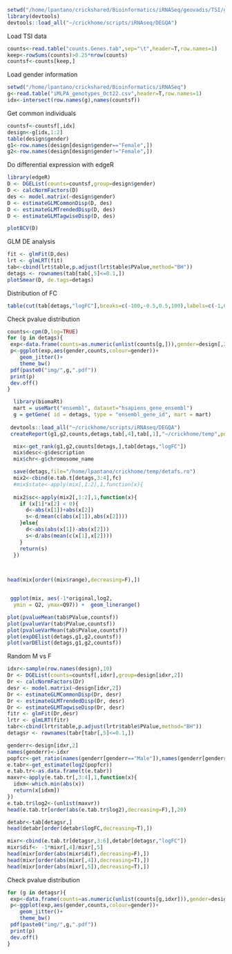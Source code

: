 ```r
setwd("/home/lpantano/crickshared/Bioinformatics/iRNASeq/geovadis/TSI/genes/")
library(devtools)
devtools::load_all("~/crickhome/scripts/iRNAseq/DEGQA")
```

Load TSI data

```r
counts<-read.table("counts.Genes.tab",sep="\t",header=T,row.names=1)
keep<-rowSums(counts)>0.25*nrow(counts)
countsf<-counts[keep,]
```

Load gender information
```r
setwd("/home/lpantano/crickshared/Bioinformatics/iRNASeq")
g<-read.table("iMLPA_genotypes_Oct22.csv",header=T,row.names=1)
idx<-intersect(row.names(g),names(countsf))
```

Get common individuals
```r
countsf<-countsf[,idx]
design<-g[idx,1:2]
table(design$gender)
g1<-row.names(design[design$gender=="Female",])
g2<-row.names(design[design$gender!="Female",])

```

Do differential expression with edgeR
```r
library(edgeR)
D <- DGEList(counts=countsf,group=design$gender)
D <- calcNormFactors(D)
des <- model.matrix(~design$gender)
D <- estimateGLMCommonDisp(D, des)
D <- estimateGLMTrendedDisp(D, des)
D <- estimateGLMTagwiseDisp(D, des)

plotBCV(D)
```


GLM DE analysis
```r
fit <- glmFit(D,des)
lrt <- glmLRT(fit)
tab<-cbind(lrt$table,p.adjust(lrt$table$PValue,method="BH"))
detags <- rownames(tab[tab[,5]<=0.1,])
plotSmear(D, de.tags=detags)
```

Distribution of FC
```r
table(cut(tab[detags,"logFC"],breaks=c(-100,-0.5,0.5,100),labels=c(-1,0,1)))
```

Check pvalue distribution
```r
counts<-cpm(D,log=TRUE)
for (g in detags){
 exp<-data.frame(counts=as.numeric(unlist(counts[g,])),gender=design[,2])
 p<-ggplot(exp,aes(gender,counts,colour=gender))+  
    geom_jitter()+
    theme_bw()
 pdf(paste0("img/",g,".pdf"))
 print(p)
 dev.off()
}
```

```r
  library(biomaRt)
  mart = useMart("ensembl", dataset="hsapiens_gene_ensembl")
  g = getGene( id = detags, type = "ensembl_gene_id", mart = mart)
  
 devtools::load_all("~/crickhome/scripts/iRNAseq/DEGQA")
 createReport(g1,g2,counts,detags,tab[,4],tab[,1],"~/crickhome/temp",pop=400)

  mix<-get_rank(g1,g2,counts[detags,],tab[detags,"logFC"])
  mix$desc<-g$description
  mix$chr<-g$chromosome_name

  save(detags,file="/home/lpantano/crickhome/temp/detafs.ro")
  mix2<-cbind(e.tab.t[detags,3:4],fc)
  #mix$state<-apply(mix[,1:2],1,function(x){
  
  mix2$sc<-apply(mix2[,1:2],1,function(x){
    if (x[1]*x[2] < 0){
      d<-abs(x[1])+abs(x[2])
      s<-d/mean(c(abs(x[1]),abs(x[2])))
    }else{
      d<-abs(abs(x[1])-abs(x[2]))
      s<-d/abs(mean(c(x[1],x[2])))
    }
    return(s)  
  })
 


head(mix[order((mix$range),decreasing=F),])


 ggplot(mix, aes(-1*original,log2,
  ymin = Q2, ymax=Q97)) +  geom_linerange()

```


```r
plot(pvalueMean(tab$PValue,countsf))
plot(pvalueVar(tab$PValue,countsf))
plot(pvalueVarMean(tab$PValue,countsf))
plot(expDElist(detags,g1,g2,countsf))
plot(varDElist(detags,g1,g2,countsf))
```

Random M vs F
```r
idxr<-sample(row.names(design),10)
Dr <- DGEList(counts=countsf[,idxr],group=design[idxr,2])
Dr <- calcNormFactors(Dr)
desr <- model.matrix(~design[idxr,2])
Dr <- estimateGLMCommonDisp(Dr, desr)
Dr <- estimateGLMTrendedDisp(Dr, desr)
Dr <- estimateGLMTagwiseDisp(Dr, desr)
fitr <- glmFit(Dr,desr)
lrtr <- glmLRT(fitr)
tabr<-cbind(lrtr$table,p.adjust(lrtr$table$PValue,method="BH"))
detagsr <- rownames(tabr[tabr[,5]<=0.1,])

genderr<-design[idxr,2]
names(genderr)<-idxr
popfcr<-get_ratio(names(genderr[genderr=="Male"]),names(genderr[genderr!="Male"]),counts[detagsr,idxr])
e.tabr<-get_estimate(log2(popfcr))
e.tab.tr<-as.data.frame(t(e.tabr))
maxvr<-apply(e.tab.tr[,3:4],1,function(x){
  idxm<-which.min(abs(x))
  return(x[idxm])
})
e.tab.tr$log2<-(unlist(maxvr))
head(e.tab.tr[order(abs(e.tab.tr$log2),decreasing=F),],20)

detabr<-tab[detagsr,]
head(detabr[order(detabr$logFC,decreasing=T),])

mixr<-cbind(e.tab.tr[detagsr,3:6],detabr[detagsr,"logFC"])
mixr$dif<- -1*mixr[,4]/mixr[,5]
head(mixr[order(abs(mixr$dif),decreasing=F),])
head(mixr[order(abs(mixr[,4]),decreasing=T),])
head(mixr[order(abs(mixr[,5]),decreasing=T),])
```


Check pvalue distribution
```r
for (g in detagsr){
 exp<-data.frame(counts=as.numeric(unlist(counts[g,idxr])),gender=design[idxr,2])
 p<-ggplot(exp,aes(gender,counts,colour=gender))+  
    geom_jitter()+
    theme_bw()
 pdf(paste0("img/",g,".pdf"))
 print(p)
 dev.off()
}
```
